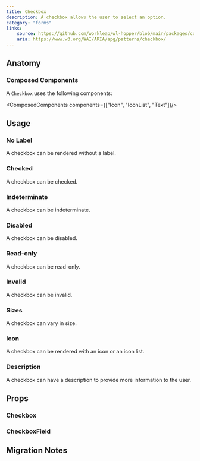 ```yaml
---
title: Checkbox
description: A checkbox allows the user to select an option.
category: "forms"
links:
    source: https://github.com/workleap/wl-hopper/blob/main/packages/components/src/checkbox/src/Checkbox.tsx
    aria: https://www.w3.org/WAI/ARIA/apg/patterns/checkbox/
---
```


<Example src="checkbox/docs/checkbox/preview" isOpen />

## Anatomy

### Composed Components

A `Checkbox` uses the following components:

<ComposedComponents components={["Icon", "IconList", "Text"]}/>

## Usage

### No Label

A checkbox can be rendered without a label.

<Example src="checkbox/docs/checkbox/nolabel"/>

### Checked

A checkbox can be checked.

<Example src="checkbox/docs/checkbox/checked"/>

### Indeterminate

A checkbox can be indeterminate.

<Example src="checkbox/docs/checkbox/indeterminate"/>

### Disabled

A checkbox can be disabled.

<Example src="checkbox/docs/checkbox/disabled" />

### Read-only

A checkbox can be read-only.

<Example src="checkbox/docs/checkbox/readonly" />

### Invalid

A checkbox can be invalid.

<Example src="checkbox/docs/checkbox/invalid"/>

### Sizes

A checkbox can vary in size.

<Example src="checkbox/docs/checkbox/size"/>

### Icon

A checkbox can be rendered with an icon or an icon list.

<Example src="checkbox/docs/checkbox/icons"/>

### Description

A checkbox can have a description to provide more information to the user.

<Example src="checkbox/docs/checkbox/description" />

## Props

### Checkbox

<PropTable component="Checkbox" />

### CheckboxField

<PropTable component="CheckboxField" />

## Migration Notes

<MigrateGuide src="checkbox/docs/migration-notes-checkbox" />
